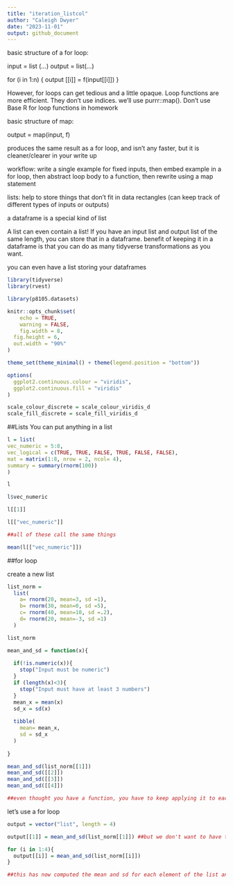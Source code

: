```yaml
---
title: "iteration_listcol"
author: "Caleigh Dwyer"
date: "2023-11-01"
output: github_document
---
```


basic structure of a for loop:

input = list (...)
output = list(...)

for (i in 1:n) {
output [[i]] = f(input[[i]])
}

However, for loops can get tedious and a little opaque. Loop functions are more efficient. They don't use indices. we'll use purrr::map(). Don't use Base R for loop functions in homework

basic structure of map:

output = map(input, f)

produces the same result as a for loop, and isn't any faster, but it is cleaner/clearer in your write up

workflow:
write a single example for fixed inputs, then embed example in a for loop, then abstract loop body to a function, then rewrite using a map statement

lists: help to store things that don't fit in data rectangles (can keep track of different types of inputs or outputs)

a dataframe is a special kind of list

A list can even contain a list! If you have an input list and output list of the same length, you can store that in a dataframe. benefit of keeping it in a dataframe is that you can do as many tidyverse transformations as you want.

you can even have a list storing your dataframes

```r
library(tidyverse)
library(rvest)

library(p8105.datasets)

knitr::opts_chunk$set(
	echo = TRUE,
	warning = FALSE,
	fig.width = 8, 
  fig.height = 6,
  out.width = "90%"
)

theme_set(theme_minimal() + theme(legend.position = "bottom"))

options(
  ggplot2.continuous.colour = "viridis",
  ggplot2.continuous.fill = "viridis"
)

scale_colour_discrete = scale_colour_viridis_d
scale_fill_discrete = scale_fill_viridis_d
```

##Lists
You can put anything in a list

```r
l = list(
vec_numeric = 5:8,
vec_logical = c(TRUE, TRUE, FALSE, TRUE, FALSE, FALSE),
mat = matrix(1:8, nrow = 2, ncol= 4),
summary = summary(rnorm(100))
)
```


```r
l

l$vec_numeric

l[[1]]

l[["vec_numeric"]]

##all of these call the same things

mean(l[["vec_numeric"]])
```

##for loop

create a new list

```r
list_norm = 
  list(
    a= rnorm(20, mean=3, sd =1),
    b= rnorm(30, mean=0, sd =5),
    c= rnorm(40, mean=10, sd =.2),
    d= rnorm(20, mean=-3, sd =1)
  )
```


```r
list_norm
```

```r
mean_and_sd = function(x){
  
  if(!is.numeric(x)){
    stop("Input must be numeric")
  } 
  if (length(x)<3){
    stop("Input must have at least 3 numbers")
  }
  mean_x = mean(x)
  sd_x = sd(x)
  
  tibble(
    mean= mean_x,
    sd = sd_x
  )
  
}
```


```r
mean_and_sd(list_norm[[1]])
mean_and_sd([[2]])
mean_and_sd([[3]])
mean_and_sd([[4]])

##even thought you have a function, you have to keep applying it to each different input. you don't want to do that. so we're moving into for loop
```

let's use a for loop

```r
output = vector("list", length = 4)

output[[1]] = mean_and_sd(list_norm[[1]]) ##but we don't want to have to keep copying and pasting this

for (i in 1:4){
  output[[i]] = mean_and_sd(list_norm[[i]])
}

##this has now computed the mean and sd for each element of the list and pasted it into the output!
```

